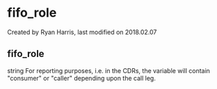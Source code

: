 
# fifo_role 

 Created by  Ryan Harris, last modified on 2018.02.07

## fifo_role

string For reporting purposes, i.e. in the CDRs, the variable will contain "consumer" or "caller" depending upon the call leg.


